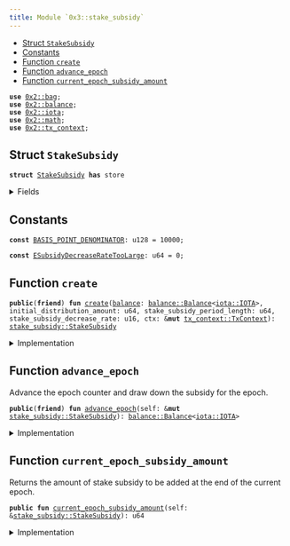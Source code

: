 ```yaml
---
title: Module `0x3::stake_subsidy`
---
```




-  [Struct `StakeSubsidy`](#0x3_stake_subsidy_StakeSubsidy)
-  [Constants](#@Constants_0)
-  [Function `create`](#0x3_stake_subsidy_create)
-  [Function `advance_epoch`](#0x3_stake_subsidy_advance_epoch)
-  [Function `current_epoch_subsidy_amount`](#0x3_stake_subsidy_current_epoch_subsidy_amount)


<pre><code><b>use</b> <a href="../iota-framework/bag.md#0x2_bag">0x2::bag</a>;
<b>use</b> <a href="../iota-framework/balance.md#0x2_balance">0x2::balance</a>;
<b>use</b> <a href="../iota-framework/iota.md#0x2_iota">0x2::iota</a>;
<b>use</b> <a href="../iota-framework/math.md#0x2_math">0x2::math</a>;
<b>use</b> <a href="../iota-framework/tx_context.md#0x2_tx_context">0x2::tx_context</a>;
</code></pre>



<a name="0x3_stake_subsidy_StakeSubsidy"></a>

## Struct `StakeSubsidy`



<pre><code><b>struct</b> <a href="stake_subsidy.md#0x3_stake_subsidy_StakeSubsidy">StakeSubsidy</a> <b>has</b> store
</code></pre>



<details>
<summary>Fields</summary>


<dl>
<dt>
<code><a href="../iota-framework/balance.md#0x2_balance">balance</a>: <a href="../iota-framework/balance.md#0x2_balance_Balance">balance::Balance</a>&lt;<a href="../iota-framework/iota.md#0x2_iota_IOTA">iota::IOTA</a>&gt;</code>
</dt>
<dd>
 Balance of IOTA set aside for stake subsidies that will be drawn down over time.
</dd>
<dt>
<code>distribution_counter: u64</code>
</dt>
<dd>
 Count of the number of times stake subsidies have been distributed.
</dd>
<dt>
<code>current_distribution_amount: u64</code>
</dt>
<dd>
 The amount of stake subsidy to be drawn down per distribution.
 This amount decays and decreases over time.
</dd>
<dt>
<code>stake_subsidy_period_length: u64</code>
</dt>
<dd>
 Number of distributions to occur before the distribution amount decays.
</dd>
<dt>
<code>stake_subsidy_decrease_rate: u16</code>
</dt>
<dd>
 The rate at which the distribution amount decays at the end of each
 period. Expressed in basis points.
</dd>
<dt>
<code>extra_fields: <a href="../iota-framework/bag.md#0x2_bag_Bag">bag::Bag</a></code>
</dt>
<dd>
 Any extra fields that's not defined statically.
</dd>
</dl>


</details>

<a name="@Constants_0"></a>

## Constants


<a name="0x3_stake_subsidy_BASIS_POINT_DENOMINATOR"></a>



<pre><code><b>const</b> <a href="stake_subsidy.md#0x3_stake_subsidy_BASIS_POINT_DENOMINATOR">BASIS_POINT_DENOMINATOR</a>: u128 = 10000;
</code></pre>



<a name="0x3_stake_subsidy_ESubsidyDecreaseRateTooLarge"></a>



<pre><code><b>const</b> <a href="stake_subsidy.md#0x3_stake_subsidy_ESubsidyDecreaseRateTooLarge">ESubsidyDecreaseRateTooLarge</a>: u64 = 0;
</code></pre>



<a name="0x3_stake_subsidy_create"></a>

## Function `create`



<pre><code><b>public</b>(<b>friend</b>) <b>fun</b> <a href="stake_subsidy.md#0x3_stake_subsidy_create">create</a>(<a href="../iota-framework/balance.md#0x2_balance">balance</a>: <a href="../iota-framework/balance.md#0x2_balance_Balance">balance::Balance</a>&lt;<a href="../iota-framework/iota.md#0x2_iota_IOTA">iota::IOTA</a>&gt;, initial_distribution_amount: u64, stake_subsidy_period_length: u64, stake_subsidy_decrease_rate: u16, ctx: &<b>mut</b> <a href="../iota-framework/tx_context.md#0x2_tx_context_TxContext">tx_context::TxContext</a>): <a href="stake_subsidy.md#0x3_stake_subsidy_StakeSubsidy">stake_subsidy::StakeSubsidy</a>
</code></pre>



<details>
<summary>Implementation</summary>


<pre><code><b>public</b>(package) <b>fun</b> <a href="stake_subsidy.md#0x3_stake_subsidy_create">create</a>(
    <a href="../iota-framework/balance.md#0x2_balance">balance</a>: Balance&lt;IOTA&gt;,
    initial_distribution_amount: u64,
    stake_subsidy_period_length: u64,
    stake_subsidy_decrease_rate: u16,
    ctx: &<b>mut</b> TxContext,
): <a href="stake_subsidy.md#0x3_stake_subsidy_StakeSubsidy">StakeSubsidy</a> {
    // Rate can't be higher than 100%.
    <b>assert</b>!(
        stake_subsidy_decrease_rate &lt;= <a href="stake_subsidy.md#0x3_stake_subsidy_BASIS_POINT_DENOMINATOR">BASIS_POINT_DENOMINATOR</a> <b>as</b> u16,
        <a href="stake_subsidy.md#0x3_stake_subsidy_ESubsidyDecreaseRateTooLarge">ESubsidyDecreaseRateTooLarge</a>,
    );

    <a href="stake_subsidy.md#0x3_stake_subsidy_StakeSubsidy">StakeSubsidy</a> {
        <a href="../iota-framework/balance.md#0x2_balance">balance</a>,
        distribution_counter: 0,
        current_distribution_amount: initial_distribution_amount,
        stake_subsidy_period_length,
        stake_subsidy_decrease_rate,
        extra_fields: <a href="../iota-framework/bag.md#0x2_bag_new">bag::new</a>(ctx),
    }
}
</code></pre>



</details>

<a name="0x3_stake_subsidy_advance_epoch"></a>

## Function `advance_epoch`

Advance the epoch counter and draw down the subsidy for the epoch.


<pre><code><b>public</b>(<b>friend</b>) <b>fun</b> <a href="stake_subsidy.md#0x3_stake_subsidy_advance_epoch">advance_epoch</a>(self: &<b>mut</b> <a href="stake_subsidy.md#0x3_stake_subsidy_StakeSubsidy">stake_subsidy::StakeSubsidy</a>): <a href="../iota-framework/balance.md#0x2_balance_Balance">balance::Balance</a>&lt;<a href="../iota-framework/iota.md#0x2_iota_IOTA">iota::IOTA</a>&gt;
</code></pre>



<details>
<summary>Implementation</summary>


<pre><code><b>public</b>(package) <b>fun</b> <a href="stake_subsidy.md#0x3_stake_subsidy_advance_epoch">advance_epoch</a>(self: &<b>mut</b> <a href="stake_subsidy.md#0x3_stake_subsidy_StakeSubsidy">StakeSubsidy</a>): Balance&lt;IOTA&gt; {
    // Take the minimum of the reward amount and the remaining <a href="../iota-framework/balance.md#0x2_balance">balance</a> in
    // order <b>to</b> ensure we don't overdraft the remaining stake subsidy
    // <a href="../iota-framework/balance.md#0x2_balance">balance</a>
    <b>let</b> to_withdraw = <a href="../iota-framework/math.md#0x2_math_min">math::min</a>(self.current_distribution_amount, self.<a href="../iota-framework/balance.md#0x2_balance">balance</a>.value());

    // Drawn down the subsidy for this epoch.
    <b>let</b> <a href="stake_subsidy.md#0x3_stake_subsidy">stake_subsidy</a> = self.<a href="../iota-framework/balance.md#0x2_balance">balance</a>.split(to_withdraw);

    self.distribution_counter = self.distribution_counter + 1;

    // Decrease the subsidy amount only when the current period ends.
    <b>if</b> (self.distribution_counter % self.stake_subsidy_period_length == 0) {
        <b>let</b> decrease_amount = self.current_distribution_amount <b>as</b> u128
            * (self.stake_subsidy_decrease_rate <b>as</b> u128) / <a href="stake_subsidy.md#0x3_stake_subsidy_BASIS_POINT_DENOMINATOR">BASIS_POINT_DENOMINATOR</a>;
        self.current_distribution_amount = self.current_distribution_amount - (decrease_amount <b>as</b> u64)
    };

    <a href="stake_subsidy.md#0x3_stake_subsidy">stake_subsidy</a>
}
</code></pre>



</details>

<a name="0x3_stake_subsidy_current_epoch_subsidy_amount"></a>

## Function `current_epoch_subsidy_amount`

Returns the amount of stake subsidy to be added at the end of the current epoch.


<pre><code><b>public</b> <b>fun</b> <a href="stake_subsidy.md#0x3_stake_subsidy_current_epoch_subsidy_amount">current_epoch_subsidy_amount</a>(self: &<a href="stake_subsidy.md#0x3_stake_subsidy_StakeSubsidy">stake_subsidy::StakeSubsidy</a>): u64
</code></pre>



<details>
<summary>Implementation</summary>


<pre><code><b>public</b> <b>fun</b> <a href="stake_subsidy.md#0x3_stake_subsidy_current_epoch_subsidy_amount">current_epoch_subsidy_amount</a>(self: &<a href="stake_subsidy.md#0x3_stake_subsidy_StakeSubsidy">StakeSubsidy</a>): u64 {
    <a href="../iota-framework/math.md#0x2_math_min">math::min</a>(self.current_distribution_amount, self.<a href="../iota-framework/balance.md#0x2_balance">balance</a>.value())
}
</code></pre>



</details>
